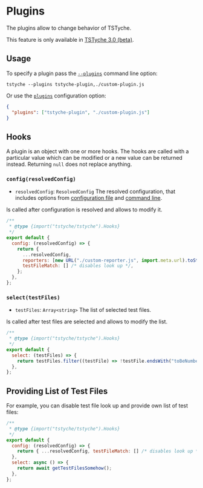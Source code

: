 
# Plugins

The plugins allow to change behavior of TSTyche.

<Warning>

This feature is only available in [TSTyche 3.0 (beta)](../releases/tstyche-3.mdx).

</Warning>

## Usage

To specify a plugin pass the [`--plugins`](../reference/command-line.mdx#plugins) command line option:

```shell
tstyche --plugins tstyche-plugin,./custom-plugin.js
```

Or use the [`plugins`](../reference/config-file.mdx#plugins) configuration option:

```json
{
  "plugins": ["tstyche-plugin", "./custom-plugin.js"]
}
```

## Hooks

A plugin is an object with one or more hooks. The hooks are called with a particular value which can be modified or a new value can be returned instead. Returning `null` does not replace anything.

### `config(resolvedConfig)`

- `resolvedConfig`: `ResolvedConfig` The resolved configuration, that includes options from [configuration file](../reference/config-file.mdx) and [command line](../reference/command-line.mdx).

Is called after configuration is resolved and allows to modify it.

```js
/**
 * @type {import("tstyche/tstyche").Hooks}
 */
export default {
  config: (resolvedConfig) => {
    return {
      ...resolvedConfig,
      reporters: [new URL("./custom-reporter.js", import.meta.url).toString()],
      testFileMatch: [] /* disables look up */,
    };
  },
};
```

### `select(testFiles)`

- `testFiles`: `Array<string>` The list of selected test files.

Is called after test files are selected and allows to modify the list.

```js
/**
 * @type {import("tstyche/tstyche").Hooks}
 */
export default {
  select: (testFiles) => {
    return testFiles.filter((testFile) => !testFile.endsWith("toBeNumber.test.ts"));
  },
};
```

## Providing List of Test Files

For example, you can disable test file look up and provide own list of test files:

```js
/**
 * @type {import("tstyche/tstyche").Hooks}
 */
export default {
  config: (resolvedConfig) => {
    return { ...resolvedConfig, testFileMatch: [] /* disables look up */ };
  },
  select: async () => {
    return await getTestFilesSomehow();
  },
};
```
